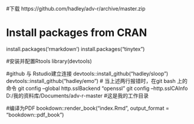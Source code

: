 #下载
https://github.com/hadley/adv-r/archive/master.zip

# Install packages from CRAN
install.packages('rmarkdown')
install.packages("tinytex")

#安装并配置Rtools
library(devtools)

#github 与 Rstudio建立连接
devtools::install_github("hadley/sloop")
devtools::install_github("hadley/emo")
# 当上述两行报错时，在git bash 上的命令
git config --global http.sslBackend "openssl"
git config --http.sslCAInfo D:/我的资料库/Documents/adv-r-master #这是我的工作目录

#编译为PDF
bookdown::render_book("index.Rmd", output_format = "bookdown::pdf_book")